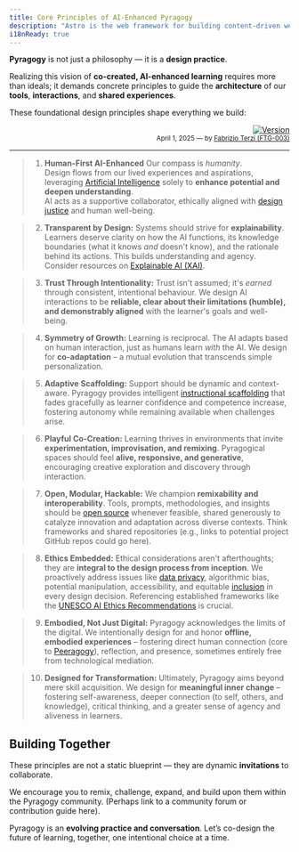 ```yaml
---
title: Core Principles of AI-Enhanced Pyragogy
description: "Astro is the web framework for building content-driven websites like blogs, marketing, and e-commerce. Learn why Astro might be a good choice for your next website."
i18nReady: true
---
```



**Pyragogy** is not just a philosophy — it is a **design practice**.

Realizing this vision of **co-created, AI-enhanced learning** requires more than ideals; it demands concrete principles to guide the **architecture** of our **tools**, **interactions**, and **shared experiences**.

These foundational design principles shape everything we build: 

<p align="right">
  <a href="https://ftg-003.github.io/siar/" target="_blank">
    <img src="https://img.shields.io/badge/version-1.0-blue.svg" alt="Version" />
  </a><br />
  <small>April 1, 2025 — by <a href="https://ftg-003.github.io/siar/" target="_blank">Fabrizio Terzi (FTG-003)</a></small>
</p>


----

>1.  **Human-First AI-Enhanced**
Our compass is *humanity*.  
Design flows from our lived experiences and aspirations, leveraging [Artificial Intelligence](https://en.wikipedia.org/wiki/Artificial_intelligence) solely to **enhance potential and deepen understanding**.  
AI acts as a supportive collaborator, ethically aligned with [design justice](https://designjustice.org/read-the-principles) and human well-being.

>2.  **Transparent by Design:**
    Systems should strive for **explainability**. Learners deserve clarity on how the AI functions, its knowledge boundaries (what it knows *and* doesn't know), and the rationale behind its actions. This builds understanding and agency. Consider resources on [Explainable AI (XAI)](https://en.wikipedia.org/wiki/Explainable_artificial_intelligence).

>3.  **Trust Through Intentionality:**
    Trust isn't assumed; it's *earned* through consistent, intentional behaviour. We design AI interactions to be **reliable, clear about their limitations (humble), and demonstrably aligned** with the learner's goals and well-being.

>4.  **Symmetry of Growth:**
    Learning is reciprocal. The AI adapts based on human interaction, just as humans learn *with* the AI. We design for **co-adaptation** – a mutual evolution that transcends simple personalization.

>5.  **Adaptive Scaffolding:**
    Support should be dynamic and context-aware. Pyragogy provides intelligent [instructional scaffolding](https://en.wikipedia.org/wiki/Instructional_scaffolding) that fades gracefully as learner confidence and competence increase, fostering autonomy while remaining available when challenges arise.

>6.  **Playful Co-Creation:**
    Learning thrives in environments that invite **experimentation, improvisation, and remixing**. Pyragogical spaces should feel **alive, responsive, and generative**, encouraging creative exploration and discovery through interaction.

>7.  **Open, Modular, Hackable:**
    We champion **remixability and interoperability**. Tools, prompts, methodologies, and insights should be [open source](https://opensource.org/osd) whenever feasible, shared generously to catalyze innovation and adaptation across diverse contexts. Think frameworks and shared repositories (e.g., links to potential project GitHub repos could go here).

>8.  **Ethics Embedded:**
    Ethical considerations aren't afterthoughts; they are **integral to the design process from inception**. We proactively address issues like [data privacy](https://en.wikipedia.org/wiki/Information_privacy), algorithmic bias, potential manipulation, accessibility, and equitable [inclusion](https://en.wikipedia.org/wiki/Inclusion_(education)) in every design decision. Referencing established frameworks like the [UNESCO AI Ethics Recommendations](https://www.unesco.org/en/artificial-intelligence/ethics) is crucial.

>9.  **Embodied, Not Just Digital:**
    Pyragogy acknowledges the limits of the digital. We intentionally design for and honor **offline, embodied experiences** – fostering direct human connection (core to [Peeragogy](https://peeragogy.org/)), reflection, and presence, sometimes entirely free from technological mediation.

>10. **Designed for Transformation:**
    Ultimately, Pyragogy aims beyond mere skill acquisition. We design for **meaningful inner change** – fostering self-awareness, deeper connection (to self, others, and knowledge), critical thinking, and a greater sense of agency and aliveness in learners.

## Building Together

These principles are not a static blueprint — they are dynamic **invitations** to collaborate.

We encourage you to remix, challenge, expand, and build upon them within the Pyragogy community. (Perhaps link to a community forum or contribution guide here).

Pyragogy is an **evolving practice and conversation**. Let’s co-design the future of learning, together, one intentional choice at a time.

